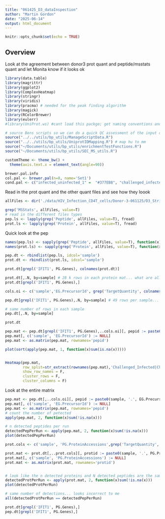 ```yaml
---
title: "061425_D3_dataInspection"
author: "Martin Gordon"
date: "2025-06-14"
output: html_document
---
```


```r
knitr::opts_chunk$set(echo = TRUE)
```

## Overview 

Look at the agreement between donor3 prot quant and peptide/msstats quant and let Monita know if it looks ok 

```r
library(data.table)
library(magrittr)
library(ggplot2)
library(ComplexHeatmap)
library(stringr)
library(viridis)
library(pracma) # needed for the peak finding algorithm
library(magick)
library(RColorBrewer)
library(eulerr)
#library(UniProt.ws) #cant load this packge; get naming conventions another way

# source Bens scripts so we can do a quick QC assessment of the input data before running
source("../../utils/bp_utils/ManageScriptData.R")
source("../../utils/bp_utils/UniprotIDMapping.R") # map hu to mm 
source("~/Documents/utils/bp_utils/enrichmentTestFunctions.R")
source("~/Documents/utils/bp_utils/SEC_MS_utils.R")

customTheme <- theme_bw() +
  theme(axis.text.x = element_text(angle=90))

brewer.pal.info
col.pal <- brewer.pal(n=8, name='Set1')
cond.pal <- c("infected_uninfected_1" =  "#377EB8", "challenged_infected_1" = "#E41A1C",  "challenged_uninfected_1"="#4DAF4A","infected_uninfected_2" ="#377EB8",  "challenged_infected_2"="#E41A1C",  "challenged_uninfected_2"="#4DAF4A" )
```

Read in the prot quant and the other quant files and see how they loook

```r
allFiles <- dir('./data/HIV_Infection_CD4T_cells/Donor-3-061125/D3_Stringent_Spectronaut_Parameters_061225/', full.names = T, include.dirs = T, recursive = T)

grep('MSStats', allFiles, value=T)
# read in the different files types
pep.ls <- lapply(grep('Peptide', allFiles, value=T), fread)
prot.ls <- lapply(grep('Protein', allFiles, value=T), fread)
```

Quick look at the pep
```r
names(pep.ls) <- sapply(grep('Peptide', allFiles, value=T), function(x) unlist(strsplit(x, '[/]'))[7])
names(prot.ls) <- sapply(grep('Protein', allFiles, value=T), function(x) unlist(strsplit(x, '[/]'))[7]) 

pep.dt <- rbindlist(pep.ls, idcol='sample')
prot.dt <- rbindlist(prot.ls, idcol='sample')

prot.dt[grepl('IFIT1', PG.Genes), colnames(prot.dt)]

prot.dt[,.N, by=sample] # 28 k rows in each protein mat... what are all these?
prot.dt[grepl('IFIT1', PG.Genes),]

cols.oi <- c('sample','EG.PrecursorId', grep('TargetQuantity', colnames(pep.dt), value=T))

pep.dt[grepl('IFIT1', PG.Genes),.N, by=sample] # 49 rows per sample... same peptides in each sample?

# same number of rows in each sample
pep.dt[,.N, by=sample]

prot.dt

pep.mat <- pep.dt[grepl('IFIT1', PG.Genes),..cols.oi][, pepid := paste0(sample, '.', EG.PrecursorId)]
pep.mat[, c('sample', 'EG.PrecursorId') := NULL]
pep.mat <- as.matrix(pep.mat, rownames='pepid')

plot(sort(apply(pep.mat, 1, function(x)sum(is.na(x)))))


Heatmap(pep.mat, 
        row_split=str_extract(rownames(pep.mat),'Challenged_Infected|Challenged_Uninfected|D3-Uninfected'),
        show_row_names = F,
        cluster_rows = F, 
        cluster_columns = F)
```
Look at the entire matrix 
```r
pep.mat <- pep.dt[,..cols.oi][, pepid := paste0(sample, '.', EG.PrecursorId)]
pep.mat[, c('sample', 'EG.PrecursorId') := NULL]
pep.mat <- as.matrix(pep.mat, rownames='pepid')
# count the number of petected
apply(pep.mat, 2, function(x)sum(!is.na(x)))

# n detected peptides per run
detectedPepPerRun <- apply(pep.mat, 2, function(x)sum(!is.na(x)))
plot(detectedPepPerRun)
```

```r
prot.cols <- c('sample', 'PG.ProteinAccessions',grep('TargetQuantity', colnames(prot.dt), value=T))

prot.mat <- prot.dt[,..prot.cols][, protid := paste0(sample, '.', PG.ProteinAccessions)]
prot.mat[, c('sample', 'PG.ProteinAccessions') := NULL]
prot.mat <- as.matrix(prot.mat, rownames='protid')


# look like the n detected proteins and N detected peptides are the same?
detectedProtPerRun <- apply(prot.mat, 2, function(x)sum(!is.na(x)))
plot(detectedProtPerRun)

# same number of detections... looks incorrect to me
all(detectedProtPerRun == detectedPepPerRun)
```
```r
prot.dt[grepl('IFIT1', PG.Genes),]
pep.dt[grepl('IFIT1', PG.Genes),]

```

